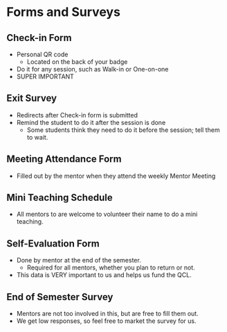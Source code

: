# Forms and Surveys

## Check-in Form

- Personal QR code
  - Located on the back of your badge
- Do it for any session, such as Walk-in or One-on-one
- SUPER IMPORTANT

## Exit Survey

- Redirects after Check-in form is submitted
- Remind the student to do it after the session is done
  - Some students think they need to do it before the session; tell them to wait.
  
## Meeting Attendance Form

- Filled out by the mentor when they attend the weekly Mentor Meeting

## Mini Teaching Schedule

- All mentors to are welcome to volunteer their name to do a mini teaching.

## Self-Evaluation Form

- Done by mentor at the end of the semester.
  - Required for all mentors, whether you plan to return or not.
- This data is VERY important to us and helps us fund the QCL.

## End of Semester Survey

- Mentors are not too involved in this, but are free to fill them out.
- We get low responses, so feel free to market the survey for us.